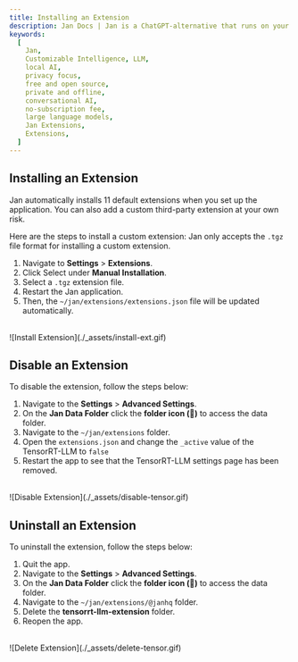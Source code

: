 ```yaml
---
title: Installing an Extension
description: Jan Docs | Jan is a ChatGPT-alternative that runs on your own computer, with a local API server.
keywords:
  [
    Jan,
    Customizable Intelligence, LLM,
    local AI,
    privacy focus,
    free and open source,
    private and offline,
    conversational AI,
    no-subscription fee,
    large language models,
    Jan Extensions,
    Extensions,
  ]
---
```




## Installing an Extension

Jan automatically installs 11 default extensions when you set up the application. You can also add a custom third-party extension at your own risk.

Here are the steps to install a custom extension:
<Callout type="info">
Jan only accepts the `.tgz` file format for installing a custom extension.
</Callout>

1. Navigate to **Settings** > **Extensions**.
2. Click Select under **Manual Installation**.
3. Select a `.tgz` extension file.
4. Restart the Jan application.
5. Then, the `~/jan/extensions/extensions.json` file will be updated automatically.
<br/>
![Install Extension](./_assets/install-ext.gif)

## Disable an Extension

To disable the extension, follow the steps below:

1. Navigate to the **Settings** > **Advanced Settings**.
2. On the **Jan Data Folder** click the **folder icon (📂)** to access the data folder.
3. Navigate to the `~/jan/extensions` folder.
4. Open the `extensions.json` and change the `_active` value of the TensorRT-LLM to `false`
5. Restart the app to see that the TensorRT-LLM settings page has been removed.
<br/>
![Disable Extension](./_assets/disable-tensor.gif)


## Uninstall an Extension

To uninstall the extension, follow the steps below:

1. Quit the app.
2. Navigate to the **Settings** > **Advanced Settings**.
3. On the **Jan Data Folder** click the **folder icon (📂)** to access the data folder.
4. Navigate to the `~/jan/extensions/@janhq` folder.
5. Delete the **tensorrt-llm-extension** folder.
4. Reopen the app.
<br/>
![Delete Extension](./_assets/delete-tensor.gif)